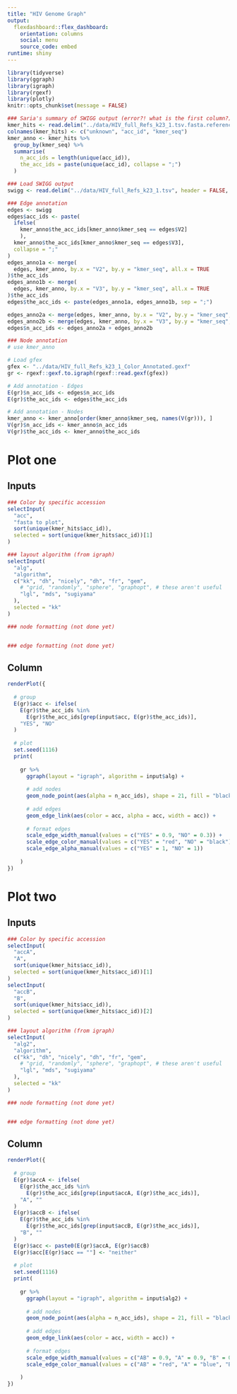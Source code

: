 ```yaml
---
title: "HIV Genome Graph"
output: 
  flexdashboard::flex_dashboard:
    orientation: columns
    social: menu
    source_code: embed
runtime: shiny
---
```


```r
library(tidyverse)
library(ggraph)
library(igraph)
library(rgexf)
library(plotly)
knitr::opts_chunk$set(message = FALSE)
```

```r
### Saria's summary of SWIGG output (error?! what is the first column?)
kmer_hits <- read.delim("../data/HIV_full_Refs_k23_1.tsv.fasta.reference_hits", header = FALSE, stringsAsFactors = FALSE)
colnames(kmer_hits) <- c("unknown", "acc_id", "kmer_seq")
kmer_anno <- kmer_hits %>%
  group_by(kmer_seq) %>%
  summarise(
    n_acc_ids = length(unique(acc_id)),
    the_acc_ids = paste(unique(acc_id), collapse = ";")
  ) 

### Load SWIGG output
swigg <- read.delim("../data/HIV_full_Refs_k23_1.tsv", header = FALSE, stringsAsFactors = FALSE)

### Edge annotation
edges <- swigg
edges$acc_ids <- paste(
  ifelse(
    kmer_anno$the_acc_ids[kmer_anno$kmer_seq == edges$V2]
    ),
  kmer_anno$the_acc_ids[kmer_anno$kmer_seq == edges$V3], 
  collapse = ";"
)
edges_anno1a <- merge(
  edges, kmer_anno, by.x = "V2", by.y = "kmer_seq", all.x = TRUE
)$the_acc_ids
edges_anno1b <- merge(
  edges, kmer_anno, by.x = "V3", by.y = "kmer_seq", all.x = TRUE
)$the_acc_ids
edges$the_acc_ids <- paste(edges_anno1a, edges_anno1b, sep = ";")

edges_anno2a <- merge(edges, kmer_anno, by.x = "V2", by.y = "kmer_seq", all.x = TRUE)$n_acc_ids
edges_anno2b <- merge(edges, kmer_anno, by.x = "V3", by.y = "kmer_seq", all.x = TRUE)$n_acc_ids
edges$n_acc_ids <- edges_anno2a + edges_anno2b

### Node annotation
# use kmer_anno

# Load gfex
gfex <- "../data/HIV_full_Refs_k23_1_Color_Annotated.gexf"
gr <- rgexf::gexf.to.igraph(rgexf::read.gexf(gfex))

# Add annotation - Edges
E(gr)$n_acc_ids <- edges$n_acc_ids
E(gr)$the_acc_ids <- edges$the_acc_ids

# Add annotation - Nodes
kmer_anno <- kmer_anno[order(kmer_anno$kmer_seq, names(V(gr))), ]
V(gr)$n_acc_ids <- kmer_anno$n_acc_ids
V(gr)$the_acc_ids <- kmer_anno$the_acc_ids
```

Plot one
===================================== 

Inputs {.sidebar}
-----------------------------------------------------------------------

```r
### Color by specific accession
selectInput(
  "acc",
  "fasta to plot",
  sort(unique(kmer_hits$acc_id)),
  selected = sort(unique(kmer_hits$acc_id))[1]
)

### layout algorithm (from igraph)
selectInput(
  "alg",
  "algorithm",
  c("kk", "dh", "nicely", "dh", "fr", "gem", 
    # "grid, "randomly", "sphere", "graphopt", # these aren't useful
    "lgl", "mds", "sugiyama"
  ),
  selected = "kk"
)

### node formatting (not done yet)


### edge formatting (not done yet)
```

Column {}
------------------------------------------------------------------------------

```r
renderPlot({
  
  # group 
  E(gr)$acc <- ifelse(
    E(gr)$the_acc_ids %in% 
      E(gr)$the_acc_ids[grep(input$acc, E(gr)$the_acc_ids)], 
    "YES", "NO"
  )
  
  # plot
  set.seed(1116)
  print(
    
    gr %>%
      ggraph(layout = "igraph", algorithm = input$alg) +
      
      # add nodes
      geom_node_point(aes(alpha = n_acc_ids), shape = 21, fill = "black", color = "black") +
      
      # add edges
      geom_edge_link(aes(color = acc, alpha = acc, width = acc)) +
      
      # format edges
      scale_edge_width_manual(values = c("YES" = 0.9, "NO" = 0.3)) +
      scale_edge_color_manual(values = c("YES" = "red", "NO" = "black")) +
      scale_edge_alpha_manual(values = c("YES" = 1, "NO" = 1))
    
    )
})
```


Plot two
===================================== 

Inputs {.sidebar}
-----------------------------------------------------------------------

```r
### Color by specific accession
selectInput(
  "accA",
  "A",
  sort(unique(kmer_hits$acc_id)),
  selected = sort(unique(kmer_hits$acc_id))[1]
)
selectInput(
  "accB",
  "B",
  sort(unique(kmer_hits$acc_id)),
  selected = sort(unique(kmer_hits$acc_id))[2]
)

### layout algorithm (from igraph)
selectInput(
  "alg2",
  "algorithm",
  c("kk", "dh", "nicely", "dh", "fr", "gem", 
    # "grid, "randomly", "sphere", "graphopt", # these aren't useful
    "lgl", "mds", "sugiyama"
  ),
  selected = "kk"
)

### node formatting (not done yet)


### edge formatting (not done yet)
```

Column {}
------------------------------------------------------------------------------

```r
renderPlot({
  
  # group 
  E(gr)$accA <- ifelse(
    E(gr)$the_acc_ids %in% 
      E(gr)$the_acc_ids[grep(input$accA, E(gr)$the_acc_ids)], 
    "A", ""
  )
  E(gr)$accB <- ifelse(
    E(gr)$the_acc_ids %in% 
      E(gr)$the_acc_ids[grep(input$accB, E(gr)$the_acc_ids)], 
    "B", ""
  )
  E(gr)$acc <- paste0(E(gr)$accA, E(gr)$accB)
  E(gr)$acc[E(gr)$acc == ""] <- "neither"
    
  # plot
  set.seed(1116)
  print(
    
    gr %>%
      ggraph(layout = "igraph", algorithm = input$alg2) +
      
      # add nodes
      geom_node_point(aes(alpha = n_acc_ids), shape = 21, fill = "black", color = "black") +
      
      # add edges
      geom_edge_link(aes(color = acc, width = acc)) +
      
      # format edges
      scale_edge_width_manual(values = c("AB" = 0.9, "A" = 0.9, "B" = 0.9, "neither" = 0.3)) +
      scale_edge_color_manual(values = c("AB" = "red", "A" = "blue", "B" = "green", "neither" = "grey25")) 
    
    )
})
```

